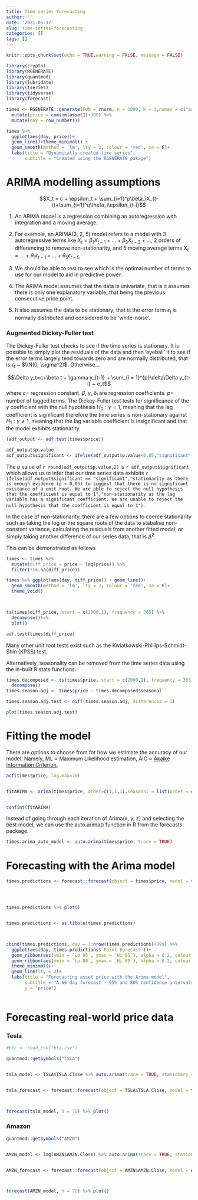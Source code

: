```yaml
---
title: Time series forecasting
author: ''
date: '2021-05-17'
slug: time-series-forecasting
categories: []
tags: []
---
```


```r
knitr::opts_chunk$set(echo = TRUE,warning = FALSE, message = FALSE)
```

```r
library(crypto)
library(RGENERATE)
library(quantmod)
library(lubridate)
library(tseries)
library(tidyverse)
library(forecast)

times <- RGENERATE::generate(FUN = rnorm, n = 1000, K = 3,names = c("asset1")) %>% 
  mutate(price = cumsum(asset1)+300) %>%
  mutate(day = row_number())

times %>% 
  ggplot(aes(day, price))+
  geom_line()+theme_minimal() +
  geom_smooth(method = 'lm', lty = 2, colour = 'red', se = F)+
  labs(title = "Dynamically created time series",
       subtitle = "Created using the RGENERATE pakage")

```

# ARIMA modelling assumptions

$$X_t = c + \epsilon_t + \sum_{i=1}^p\beta_iX_{t-i}+\sum_{i=1}^q\theta_i\epsilon_{t-i}$$

1. An ARIMA model is a regression combining an autoregression with integration and a moving average. 

2. For example, an ARIMA(3, 2, 5) model refers to a model with 3 autoregressive terms like $X_t = \beta_1X_{t-1}+\ldots+\beta_3X_{t-3}+\ldots$, 2 orders of differencing to remove non-stationarity, and 5 moving average terms $X_t=\ldots+\theta_{1} \epsilon_{t-1}+\ldots+\theta_5\epsilon_{t-5}$ 
3. We should be able to test to see which is the optimal number of terms to use for our model to aid in predictive power. 
4. The ARIMA model assumes that the data is univariate, that is it assumes there is only one explanatory variable, that being the previous consecutive price point. 
2. It also assumes the data to be stationary, that is the error term $\epsilon_t$ is normally distributed and considered to be 'white-noise'.

### Augmented Dickey-Fuller test
The Dickey-Fuller test checks to see if the time series is stationary. It is possible to simply plot the residuals of the data and then 'eyeball' it to see if the error terms largely tend towards zero and are normally distributed, that is $\epsilon_t$ ~ $\\N(0, \sigma^2)$. Otherwise...

$$\Delta y_t=c+\beta t + \gamma y_{t-1} + \sum_{i = 1}^{p}\delta\Delta y_{t-i} + e_t$$ where $c =$ regression constant. $\beta$, $\gamma$, $\delta_i$ are regression coefficients. $p =$ number of lagged terms. The Dickey-Fuller test tests for significance of the $\gamma$ coefficient with the null hypothesis $H_0 : \gamma = 1$, meaning that the lag coefficient is significant therefore the time series is non-stationary against $H_1:\gamma \neq1$, meaning that the lag variable coefficient is insignificant and that the model exhibits stationarity.

```r
(adf_output <- adf.test(times$price))

adf_output$p.value
adf_output$significant <- ifelse(adf_output$p.value<0.05,"significant","insignificant")


```

The p value of `r round(adf_output$p.value,2)` is `r adf_output$significant` which allows us to infer that our time series data exhibits `r ifelse(adf_output$significant == "significant","stationarity as there is enough evidence (p < 0.05) to suggest that there is no significant existance of a unit root. We are able to reject the null hypothesis that the coefficient is equal to 1","non-stationarity as the lag variable has a significant coefficient. We are unable to reject the null hypothesis that the coefficient is equal to 1")`.


In the case of non-stationarity, there are a few options to coerce stationarity such as taking the log or the square roots of the data to stabalise non-constant variance, calculating the residuals from another fitted model, or simply taking another difference of our series data, that is $\Delta^2$.

This can be demonstrated as follows

```r

times <- times %>% 
  mutate(diff_price = price - lag(price)) %>% 
  filter(!is.na(diff_price))

times %>% ggplot(aes(day, diff_price)) + geom_line()+
  geom_smooth(method = 'lm', lty = 2, colour = 'red', se = F)+
  theme_void()



ts(times$diff_price, start = c(2000,1), frequency = 365) %>% 
  decompose()%>% 
  plot()

adf.test(times$diff_price)

```

Many other unit root tests exist such as the Kwiatkowski-Phillips-Schmidt-Shin (KPSS) test. 


Alternatively, seasonality can be removed from the time series data using the in-built R stats functions.

```r
times.decomposed <- ts(times$price, start = c(2000,1), frequency = 365) %>% 
  decompose()
times.season.adj <- times$price - times.decomposed$seasonal

times.season.adj.test <- diff(times.season.adj, differences = 1)

plot(times.season.adj.test)
```


# Fitting the model

There are options to choose from for how we estimate the accuracy of our model. Namely, ML = Maximum Likelihood estimation, AIC = [Akaike Information Criterion](https://www.scribbr.com/statistics/akaike-information-criterion/),

```r
acf(times$price, lag.max=70)


fitARIMA <- arima(times$price, order=c(1,1,1),seasonal = list(order = c(1,0,0), period = 12),method="ML")


confint(fitARIMA)
```

Instead of going through each iteration of Arima(x, y, z) and selecting the best model, we can use the auto.arima() function in R from the forecasts package.

```r
times.arima_auto_model <- auto.arima(times$price, trace = TRUE)
```


# Forecasting with the Arima model

```r
times.predictions <- forecast::forecast(object = times$price, model = times.arima_auto_model, h = 60)




times.predictions %>% plot()


times.predictions <- as.tibble(times.predictions)



cbind(times.predictions, day = 1:nrow(times.predictions)+999) %>% 
  ggplot(aes(day, times.predictions$`Point Forecast`))+
  geom_ribbon(aes(ymin = `Lo 95`, ymax = `Hi 95`), alpha = 0.2, colour = "black", fill = "dodgerblue")+
  geom_ribbon(aes(ymin = `Lo 80`, ymax = `Hi 80`), alpha = 0.2, colour = "black", fill = "blue")+
  theme_minimal()+
  geom_line(lty = 2)+
  labs(title = "Forecasting asset price with the Arima model",
       subtitle = "A 60 day forecast - 95% and 80% confidence intervals",
       y = "price")
   

```



# Forecasting real-world price data

### Tesla

```r
#btc <- read_csv("btc.csv")

quantmod::getSymbols("TSLA")


tsla_model <- TSLA$TSLA.Close %>% auto.arima(trace = TRUE, stationary = FALSE)


tsla_forecast <- forecast::forecast(object = TSLA$TSLA.Close, model = tsla_model, h = 60)



forecast(tsla_model, h = 70) %>% plot()
```


### Amazon

```r
quantmod::getSymbols("AMZN")


AMZN_model <- log(AMZN$AMZN.Close) %>% auto.arima(trace = TRUE, stationary = FALSE)


AMZN_forecast <- forecast::forecast(object = AMZN$AMZN.Close, model = AMZN_model, h = 70)



forecast(AMZN_model, h = 70) %>% plot()


```


